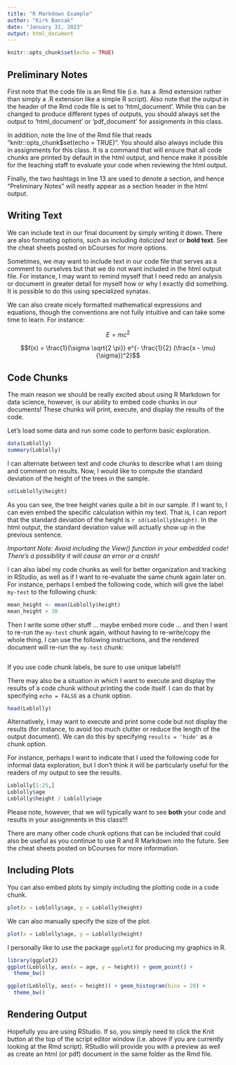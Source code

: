 ---
title: "R Markdown Example"
author: "Kirk Bansak"
date: "January 31, 2023"
output: html_document
---

```{r setup, include=FALSE}
knitr::opts_chunk$set(echo = TRUE)
```


## Preliminary Notes

First note that the code file is an Rmd file (i.e. has a .Rmd extension rather than simply a .R extension like a simple R script). Also note that the output in the header of the Rmd code file is set to 'html_document'. While this can be changed to produce different types of outputs, you should always set the output to 'html_document' or 'pdf_document' for assignments in this class.

In addition, note the line of the Rmd file that reads "knitr::opts_chunk$set(echo = TRUE)". You should also always include this in assignments for this class. It is a command that will ensure that all code chunks are printed by default in the html output, and hence make it possible for the teaching staff to evaluate your code when reviewing the html output.

Finally, the two hashtags in line 13 are used to denote a section, and hence "Preliminary Notes" will neatly appear as a section header in the html output.


## Writing Text

We can include text in our final document by simply writing it down. There are also formating options, such as including *italicized text* or **bold text**. See the cheat sheets posted on bCourses for more options.

Sometimes, we may want to include text in our code file that serves as a comment to ourselves but that we do not want included in the html output file. For instance, I may want to remind myself that I need redo an analysis or document in greater detail for myself how or why I exactly did something. It is possible to do this using specialized synatax.

<!-- Here is my text comment that will not be viewable in the output file. -->

We can also create nicely formatted mathematical expressions and equations, though the conventions are not fully intuitive and can take some time to learn. For instance:

$$E = m c^2$$

$$f(x) = \frac{1}{\sigma \sqrt{2 \pi}} e^{- \frac{1}{2} (\frac{x - \mu}{\sigma})^2}$$


## Code Chunks

The main reason we should be really excited about using R Markdown for data science, however, is our ability to embed code chunks in our documents! These chunks will print, execute, and display the results of the code.

Let's load some data and run some code to perform basic exploration.

```{r}
data(Loblolly)
summary(Loblolly)
```

I can alternate between text and code chunks to describe what I am doing and comment on results. Now, I would like to compute the standard deviation of the height of the trees in the sample.

```{r}
sd(Loblolly$height)
```

As you can see, the tree height varies quite a bit in our sample. If I want to, I can even embed the specific calculation within my text. That is, I can report that the standard deviation of the height is `r sd(Loblolly$height)`. In the html output, the standard deviation value will actually show up in the previous sentence.

*Important Note: Avoid including the View() function in your embedded code! There's a possibility it will cause an error or a crash!*

I can also label my code chunks as well for better organization and tracking in RStudio, as well as if I want to re-evaluate the same chunk again later on. For instance, perhaps I embed the following code, which will give the label `my-test` to the following chunk:

```{r my-test}
mean_height <- mean(Loblolly$height)
mean_height > 30
```

Then I write some other stuff ... maybe embed more code ... and then I want to re-run the `my-test` chunk again, without having to re-write/copy the whole thing. I can use the following instructions, and the rendered document will re-run the `my-test` chunk:

```{r my-test}
```

If you use code chunk labels, be sure to use unique labels!!!

There may also be a situation in which I want to execute and display the results of a code chunk without printing the code itself. I can do that by specifying `echo = FALSE` as a chunk option.

```{r echo = FALSE}
head(Loblolly)
```

Alternatively, I may want to execute and print some code but not display the results (for instance, to avoid too much clutter or reduce the length of the output document). We can do this by specifying `results = 'hide'` as a chunk option.

For instance, perhaps I want to indicate that I used the following code for informal data exploration, but I don't think it will be particularly useful for the readers of my output to see the results.

```{r results = 'hide'}
Loblolly[1:25,]
Loblolly$age
Loblolly$height / Loblolly$age
```

Please note, however, that we will typically want to see **both** your code and results in your assignments in this class!!!

There are many other code chunk options that can be included that could also be useful as you continue to use R and R Markdown into the future. See the cheat sheets posted on bCourses for more information.


## Including Plots

You can also embed plots by simply including the plotting code in a code chunk.

```{r}
plot(x = Loblolly$age, y = Loblolly$height)
```

We can also manually specify the size of the plot. 

```{r fig.height = 4, fig.width = 6}
plot(x = Loblolly$age, y = Loblolly$height)
```

I personally like to use the package `ggplot2` for producing my graphics in R.

```{r fig.height = 4, fig.width = 6}
library(ggplot2)
ggplot(Loblolly, aes(x = age, y = height)) + geom_point() +
  theme_bw()
```

```{r fig.height = 4, fig.width = 6}
ggplot(Loblolly, aes(x = height)) + geom_histogram(bins = 20) +
  theme_bw()
```


## Rendering Output

Hopefully you are using RStudio. If so, you simply need to click the Knit button at the top of the script editor window (i.e. above if you are currently looking at the Rmd script). RStudio will provide you with a preview as well as create an html (or pdf) document in the same folder as the Rmd file.
